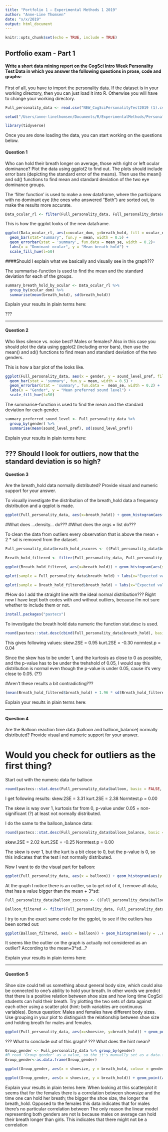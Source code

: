 ```yaml
---
title: "Portfolio 1 — Experimental Methods 1 2019"
author: "Anne-Line Thomsen"
date: "x/x/2019"
output: html_document
---
```


```r
knitr::opts_chunk$set(echo = TRUE, include = TRUE)
```

## Portfolio exam - Part 1

#### Write a short data mining report on the CogSci Intro Week Personality Test Data in which you answer the following questions in prose, code and graphs:

First of all, you have to import the personality data. If the dataset is in your working directory, then you can just load it into R. Otherwise you will have to change your working directory.

```r
Full_personality_data <- read.csv("NEW_CogSciPersonalityTest2019 (1).csv")
```

```r
setwd("/Users/anne-linethomsen/Documents/R/ExperimentalMethods/PersonalityTest/PersonalityTest")
```

```r
library(tidyverse)
```

Once you are done loading the data, you can start working on the questions below.

#### Question 1

Who can hold their breath longer on average, those with right or left ocular dominance? Plot the data using ggplot2 to find out. The plots should include error bars (depicting the standard error of the means). Then use the mean() and sd() functions to find mean and standard deviation of the two eye dominance groups.

The 'filter function' is used to make a new  dataframe, where the participans with no dominant eye (the ones who answered "Both") are sorted out, to make the results more accurate. 

```r
Data_ocular_rl <- filter(Full_personality_data, Full_personality_data$ocular_dom == "Right" | Full_personality_data$ocular_dom == "Left")
```

This is how the ggplot looks of the new dataframe.

```r
ggplot(Data_ocular_rl, aes(x=ocular_dom, y=breath_hold, fill = ocular_dom)) + 
  geom_bar(stat="summary", fun.y = mean, width = 0.5) +
  geom_errorbar(stat = 'summary', fun.data = mean_se, width = 0.2)+
  labs(x = "Dominant ocular", y = "Mean breath hold") +
  scale_fill_hue(l=50)
```

####Should I explain what we basically and visually see in the graph???

The summarise-function is used to find the mean and the standard deviation for each of the groups.

```r
summary_breath_hold_by_ocular <- Data_ocular_rl %>%
  group_by(ocular_dom) %>%
  summarise(mean(breath_hold), sd(breath_hold))
```

Explain your results in plain terms here:

???

---

#### Question 2

Who likes silence vs. noise best? Males or females? Also in this case you should plot the data using ggplot2 (including error bars), then use the mean() and sd() functions to find mean and standard deviation of the two genders.

This is how a bar plot of the looks like. 

```r
ggplot(Full_personality_data, aes(x = gender, y = sound_level_pref, fill = gender)) + 
  geom_bar(stat = 'summary', fun.y = mean, width = 0.5) +
  geom_errorbar(stat = 'summary', fun.data =  mean_se, width = 0.2) +
  labs(x = "Gender", y = "Mean preferred sound level") + 
  scale_fill_hue(l=50)
```

The summarise-function is used to find the mean and the standard deviation for each gender.
```r
summary_preferred_sound_level <- Full_personality_data %>%
  group_by(gender) %>%
  summarise(mean(sound_level_pref), sd(sound_level_pref))
```

Explain your results in plain terms here: 

??? Should I look for outliers, now that the standard deviation is so high?
---

#### Question 3

Are the breath_hold data normally distributed? Provide visual and numeric support for your answer.

To visually investigate the distribution of the breath_hold data a frequency distribution and a qqplot is made.

```r
ggplot(Full_personality_data, aes(x=breath_hold)) + geom_histogram(aes(y = ..density..), colour = "black", fill = "white") + stat_function(fun = dnorm, args = list(mean = mean(Full_personality_data$breath_hold), sd = sd(Full_personality_data$breath_hold)), colour = "red", size = 1)
```

#What does ...density... do???
#What does the args = list do???

To clean the data from outliers every observation that is above the mean + 2 * sd is removed from the dataset.

```r
Full_personality_data$breath_hold_zscores <- ((Full_personality_data$breath_hold - mean(Full_personality_data$breath_hold)) / sd(Full_personality_data$breath_hold))

Breath_hold_filtered <- filter(Full_personality_data, Full_personality_data$breath_hold_zscores < 2 & Full_personality_data$breath_hold_zscores > -2)
```

```r
ggplot(Breath_hold_filtered, aes(x=breath_hold)) + geom_histogram(aes(y = ..density..), colour = "black", fill = "white") + stat_function(fun = dnorm, args = list(mean = mean(Breath_hold_filtered$breath_hold), sd = sd(Breath_hold_filtered$breath_hold)), colour = "red", size = 1)
```

```r
qplot(sample = Full_personality_data$breath_hold) + labs(x="Expected values", y="Observed value")
```

```r
qplot(sample = Breath_hold_filtered$breath_hold) + labs(x="Expected values", y="Observed value")
```

#How do I add the straight line with the ideal normal distribution???
Right now I have kept both codes with and without outliers, because i'm not sure whether to include them or not. 

```r
install.packages("pastecs")
```

To investigate the breath hold data numeric the function stat.desc is used.

```r
round(pastecs::stat.desc(cbind(Full_personality_data$breath_hold), basic = FALSE, norm = TRUE), digits = 2)
```

This gives following values:
skew.2SE = 0.95
kurt.2SE = -0.30
normtest.p = 0.04

Since the skew has to be under 1, and the kurtosis as close to 0 as possible, and the p-value has to be under the trehshold of 0.05, I would say this distribution is normal even though the p-value is under 0.05, cause it's very close to 0.05. (??)

#Aren't these results a bit contradicting???

```r
(mean(Breath_hold_filtered$breath_hold) + 1.96 * sd(Breath_hold_filtered$breath_hold)) - (mean(Breath_hold_filtered$breath_hold) - 1.96 * sd(Breath_hold_filtered$breath_hold))
```

Explain your results in plain terms here: 

---

#### Question 4

Are the Balloon reaction time data (balloon and balloon_balance) normally distributed? Provide visual and numeric support for your answer.

# Would you check for outliers as the first thing?

Start out with the numeric data for balloon
```r
round(pastecs::stat.desc(Full_personality_data$balloon, basic = FALSE, norm = TRUE), digits = 2)
```

I get following results:
skew.2SE = 3.31
kurt.2SE = 2.38
Normtest.p = 0.00

The skew is way over 1, kurtosis far from 0, p-value under 0.05 = non-significant (?) at least not normally distributed. 

I do the same to the balloon_balance data:
```r
round(pastecs::stat.desc(Full_personality_data$balloon_balance, basic = FALSE, norm = TRUE), digits = 2)
```

skew.2SE = 2.02
kurt.2SE = -0.25
Normtest.p = 0.00

The skew is over 1, but the kurt is a bit close to 0, but the p-value is 0, so this indicates that the test i not normally distributed.


Now I want to do the visual part for balloon:
```r
ggplot(Full_personality_data, aes(x = balloon)) + geom_histogram(aes(y = ..density..), binwidth = 0.25, color = "black", fill = "white") + ggtitle("Distribution of balloon data") + stat_function(fun = dnorm, args = list(mean = mean(Full_personality_data$balloon, na.rm = TRUE), sd = sd(Full_personality_data$balloon, na.rm = TRUE)), colour= "red", size = 1)
```

At the graph I notice there is an outlier, so to get rid of it, I remove all data, that has a value bigger than the mean + 3*sd:
```r
Full_personality_data$balloon_zscores <- ((Full_personality_data$balloon - mean(Full_personality_data$balloon)) / sd(Full_personality_data$balloon))

Balloon_filtered <- filter(Full_personality_data, Full_personality_data$balloon_zscores < 3 & Full_personality_data$balloon_zscores > -3)
```

I try to run the exact same code for the ggplot, to see if the outliers has been sorted out:
```r
ggplot(Balloon_filtered, aes(x = balloon)) + geom_histogram(aes(y = ..density..), binwidth = 0.25, color = "black", fill = "white") + ggtitle("Distribution of balloon data") + stat_function(fun = dnorm, args = list(mean = mean(Balloon_filtered$balloon, na.rm = TRUE), sd = sd(Balloon_filtered$balloon, na.rm = TRUE)), colour= "red", size = 1)
```

It seems like the outlier on the graph is actually not considered as an outlier? According to the mean+3*sd...?


Explain your results in plain terms here: 

---

#### Question 5

Shoe size could tell us something about general body size, which could also be connected to one's ability to hold your breath. In other words we predict that there is a positive relation between shoe size and how long time CogSci students can hold their breath. Try plotting the two sets of data against each other using a scatter plot (hint: both variables are continuous variables). Bonus question: Males and females have different body sizes. Use grouping in your plot to distinguish the relationship between shoe size and holding breath for males and females.

```r
ggplot(Full_personality_data, aes(x=shoesize, y=breath_hold)) + geom_point(colour = "Black") + geom_smooth()
```

??? What to conclude out of this graph?
??? What does the hint mean?

```r
Group_gender <- Full_personality_data %>% group_by(gender)
#R read 'Group_gender' as a value, so the it's manually set as a data.frame.
Group_gender<-as.data.frame(Group_gender)
```

```r
ggplot(Group_gender, aes(x = shoesize, y = breath_hold, colour = gender)) + geom_point() + geom_smooth(method = "lm")
```

```r
ggplot(Group_gender, aes(x = shoesize, y = breath_hold)) + geom_point(aes(colour=gender)) + geom_smooth(method = "lm")
```

Explain your results in plain terms here: 
When looking at this scatterplot it seems that for the females there is a correlation between showsize and the time one can hold her breath; the bigger the shoe size, the longer the breath_hold. 
Opposed to the females this data indicates that for males there's no particular correlation between 
The only reason the linear model representing both genders are not Is because males on average can hold their breath longer than girls.
This indicates that there might not be a correlation 

